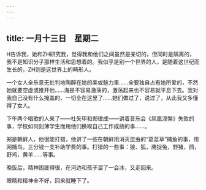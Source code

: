```yaml
---
---
---
```

title: 一月十三日　星期二
---




H告诉我，她和ZH研究我，觉得我和他们之间虽然是亲切的，但同时是隔离的，我不是知识分子那样生活和思想着的。我似乎是别一个世界的人，是随着这世纪而生长的，ZH则是这世界上的畸形人。

一个女人全乐意无批判地陶醉在她的美或魅力里……全要独自占有她所爱的，不然她就要空虚或推开他……海是不容易激荡的，激荡起来也不容易就平息下去。我对我自己没有什么掩盖的，一切全在这里了……她们做过了，说过了，从此我又多懂得了女人。

下午两个唱歌的人来了——杜矢甲和郑律成——讲着音乐会《凤凰涅槃》失败的事，学校如何刻薄学生而用他们换取自己工作成绩的事……。

郑是朝鲜人，他很能打猎，他讲了一些在朝鲜用消灭昆虫的“葛蓝草”捕鱼的事，用网捕鸟，三分钱一支补助学费的事。打猎的一些事：狼、狐，鹰捉兔，野猪，鸽，野鸡，黄羊……等事。

晚饭后，精神困疲得很，在河边和孩子溜了一会冰，又走回来。

眼睛和精神全不好，回来就睡下了。